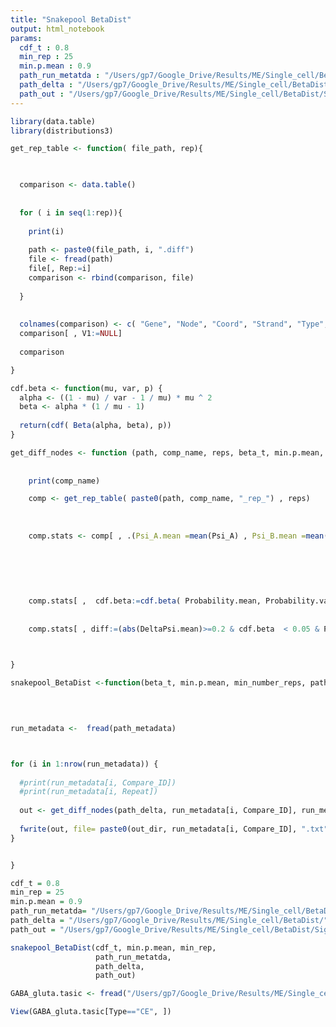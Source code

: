 ```yaml
---
title: "Snakepool BetaDist"
output: html_notebook
params:
  cdf_t : 0.8
  min_rep : 25
  min.p.mean : 0.9
  path_run_metatda : "/Users/gp7/Google_Drive/Results/ME/Single_cell/BetaDist/Tasic_run.txt"
  path_delta : "/Users/gp7/Google_Drive/Results/ME/Single_cell/BetaDist/"
  path_out : "/Users/gp7/Google_Drive/Results/ME/Single_cell/BetaDist/Sig_nodes/test/"
---
```



```r
library(data.table)
library(distributions3)
```


```r

get_rep_table <- function( file_path, rep){


  
  comparison <- data.table()
  
  
  for ( i in seq(1:rep)){
    
    print(i)
    
    path <- paste0(file_path, i, ".diff")
    file <- fread(path)
    file[, Rep:=i]
    comparison <- rbind(comparison, file)
  
  }
  
  
  colnames(comparison) <- c( "Gene", "Node", "Coord", "Strand", "Type", "Psi_A", "Psi_B", "DeltaPsi", "Probability", "Complexity", "Entropy", "V1", "Rep")
  comparison[ , V1:=NULL]
  
  comparison

}
```




```r


cdf.beta <- function(mu, var, p) {
  alpha <- ((1 - mu) / var - 1 / mu) * mu ^ 2
  beta <- alpha * (1 / mu - 1)
  
  return(cdf( Beta(alpha, beta), p))
}
```




```r

get_diff_nodes <- function (path, comp_name, reps, beta_t, min.p.mean, min_number_reps){
  
  
    print(comp_name)

    comp <- get_rep_table( paste0(path, comp_name, "_rep_") , reps)
    
    
    
    comp.stats <- comp[ , .(Psi_A.mean =mean(Psi_A) , Psi_B.mean =mean(Psi_B) ,
                                                                                        DeltaPsi.mean = mean(DeltaPsi), DeltaPsi.sd = sd(DeltaPsi),
                                                                                        Probability.mean=mean(Probability, na.rm=T), Probability.sd=sd(Probability, na.rm=T),
                                                                                        Probability.var = var(Probability, na.rm=T),  Number=.N),
                                                                                    by=c( "Gene", "Node", "Coord", "Strand", "Type")]
    
    
    comp.stats[ ,  cdf.beta:=cdf.beta( Probability.mean, Probability.var  , beta_t) ]
    
    
    comp.stats[ , diff:=(abs(DeltaPsi.mean)>=0.2 & cdf.beta  < 0.05 & Probability.mean>=min.p.mean & ! Type %in% c("TE", "TS") & Number > min_number_reps)  ]
    


}
```


```r

snakepool_BetaDist <-function(beta_t, min.p.mean, min_number_reps, path_metadata, path_delta, out_dir){
  
  


run_metadata <-  fread(path_metadata)



for (i in 1:nrow(run_metadata)) {
  
  #print(run_metadata[i, Compare_ID])
  #print(run_metadata[i, Repeat])
  
  out <- get_diff_nodes(path_delta, run_metadata[i, Compare_ID], run_metadata[i, Repeat], beta_t, min.p.mean, min_number_reps )
  
  fwrite(out, file= paste0(out_dir, run_metadata[i, Compare_ID], ".txt") , append = FALSE, quote = "auto", sep = "\t",  row.names = FALSE, col.names = TRUE)
}


}
```



```r

cdf_t = 0.8
min_rep = 25
min.p.mean = 0.9
path_run_metatda= "/Users/gp7/Google_Drive/Results/ME/Single_cell/BetaDist/Tasic_run.txt"
path_delta = "/Users/gp7/Google_Drive/Results/ME/Single_cell/BetaDist/"
path_out = "/Users/gp7/Google_Drive/Results/ME/Single_cell/BetaDist/Sig_nodes/test/"

snakepool_BetaDist(cdf_t, min.p.mean, min_rep,  
                   path_run_metatda,
                   path_delta,
                   path_out)
```



```r
GABA_gluta.tasic <- fread("/Users/gp7/Google_Drive/Results/ME/Single_cell/BetaDist/Sig_nodes/GABA-ergic_Neuron_vs_Glutamatergic_Neuron.txt")

View(GABA_gluta.tasic[Type=="CE", ])


```

